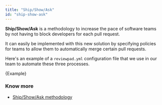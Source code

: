 ```yaml
---
title: "Ship/Show/Ask"
id: "ship-show-ask"
---
```



**Ship/Show/Ask** is a methodology to increase the pace of software teams by not having to block developers for each pull request.

It can easily be implemented with this new solution by specifying policies for teams to allow them to automatically merge certain pull requests.

Here's an example of a `reviewpad.yml` configuration file that we use in our team to automate these three processes.

<CodeBlock language="yml">{Example}</CodeBlock>

### Know more

-   [Ship/Show/Ask methodology](https://martinfowler.com/articles/ship-show-ask.html)
